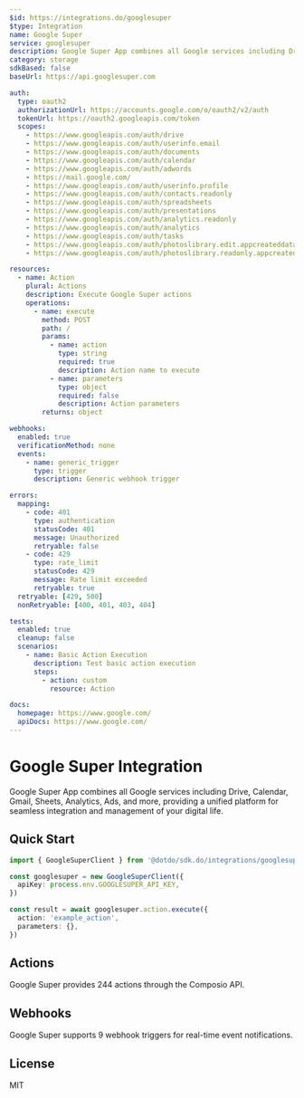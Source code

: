 ```yaml
---
$id: https://integrations.do/googlesuper
$type: Integration
name: Google Super
service: googlesuper
description: Google Super App combines all Google services including Drive, Calendar, Gmail, Sheets, Analytics, Ads, and more, providing a unified platform for seamless integration and management of your digital life.
category: storage
sdkBased: false
baseUrl: https://api.googlesuper.com

auth:
  type: oauth2
  authorizationUrl: https://accounts.google.com/o/oauth2/v2/auth
  tokenUrl: https://oauth2.googleapis.com/token
  scopes:
    - https://www.googleapis.com/auth/drive
    - https://www.googleapis.com/auth/userinfo.email
    - https://www.googleapis.com/auth/documents
    - https://www.googleapis.com/auth/calendar
    - https://www.googleapis.com/auth/adwords
    - https://mail.google.com/
    - https://www.googleapis.com/auth/userinfo.profile
    - https://www.googleapis.com/auth/contacts.readonly
    - https://www.googleapis.com/auth/spreadsheets
    - https://www.googleapis.com/auth/presentations
    - https://www.googleapis.com/auth/analytics.readonly
    - https://www.googleapis.com/auth/analytics
    - https://www.googleapis.com/auth/tasks
    - https://www.googleapis.com/auth/photoslibrary.edit.appcreateddata
    - https://www.googleapis.com/auth/photoslibrary.readonly.appcreateddata

resources:
  - name: Action
    plural: Actions
    description: Execute Google Super actions
    operations:
      - name: execute
        method: POST
        path: /
        params:
          - name: action
            type: string
            required: true
            description: Action name to execute
          - name: parameters
            type: object
            required: false
            description: Action parameters
        returns: object

webhooks:
  enabled: true
  verificationMethod: none
  events:
    - name: generic_trigger
      type: trigger
      description: Generic webhook trigger

errors:
  mapping:
    - code: 401
      type: authentication
      statusCode: 401
      message: Unauthorized
      retryable: false
    - code: 429
      type: rate_limit
      statusCode: 429
      message: Rate limit exceeded
      retryable: true
  retryable: [429, 500]
  nonRetryable: [400, 401, 403, 404]

tests:
  enabled: true
  cleanup: false
  scenarios:
    - name: Basic Action Execution
      description: Test basic action execution
      steps:
        - action: custom
          resource: Action

docs:
  homepage: https://www.google.com/
  apiDocs: https://www.google.com/
---
```


# Google Super Integration

Google Super App combines all Google services including Drive, Calendar, Gmail, Sheets, Analytics, Ads, and more, providing a unified platform for seamless integration and management of your digital life.

## Quick Start

```typescript
import { GoogleSuperClient } from '@dotdo/sdk.do/integrations/googlesuper'

const googlesuper = new GoogleSuperClient({
  apiKey: process.env.GOOGLESUPER_API_KEY,
})

const result = await googlesuper.action.execute({
  action: 'example_action',
  parameters: {},
})
```

## Actions

Google Super provides 244 actions through the Composio API.

## Webhooks

Google Super supports 9 webhook triggers for real-time event notifications.

## License

MIT
